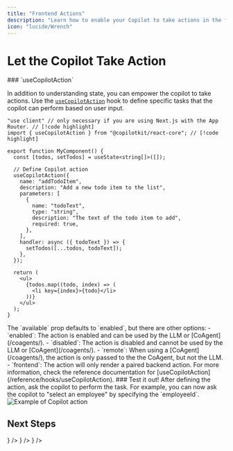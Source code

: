```yaml
---
title: "Frontend Actions"
description: "Learn how to enable your Copilot to take actions in the frontend."
icon: "lucide/Wrench"
---
```


# Let the Copilot Take Action

<Steps>

<Step>
### `useCopilotAction`

In addition to understanding state, you can empower the copilot to take actions. Use the [`useCopilotAction`](/reference/hooks/useCopilotAction) hook to define specific tasks that the copilot can perform based on user input.

```tsx title="YourComponent.tsx"
"use client" // only necessary if you are using Next.js with the App Router. // [!code highlight]
import { useCopilotAction } from "@copilotkit/react-core"; // [!code highlight]

export function MyComponent() {
  const [todos, setTodos] = useState<string[]>([]);

  // Define Copilot action
  useCopilotAction({
    name: "addTodoItem",
    description: "Add a new todo item to the list",
    parameters: [
      {
        name: "todoText",
        type: "string",
        description: "The text of the todo item to add",
        required: true,
      },
    ],
    handler: async ({ todoText }) => {
      setTodos([...todos, todoText]);
    },
  });

  return (
    <ul>
      {todos.map((todo, index) => (
        <li key={index}>{todo}</li>
      ))}
    </ul>
  );
}
```

<Accordions>
  <Accordion title="Changing where/when the action is executed">
    The `available` prop defaults to `enabled`, but there are other options:
    - `enabled`: The action is enabled and can be used by the LLM or [CoAgent](/coagents/).
    - `disabled`: The action is disabled and cannot be used by the LLM or [CoAgent](/coagents/).
    - `remote`: When using a [CoAgent](/coagents/), the action is only passed to the the CoAgent, but not the LLM.
    - `frontend`: The action will only render a paired backend action. For more information, check the reference documentation for [useCopilotAction](/reference/hooks/useCopilotAction).
  </Accordion>
</Accordions>
</Step>

<Step>
  <UseClientCalloutSnippet components={props.components} />
</Step>


<Step>
### Test it out!
After defining the action, ask the copilot to perform the task. For example, you can now ask the copilot to "select an employee" by specifying the `employeeId`.

<Frame>
  <img 
    src="/images/copilot-action-example.gif" 
    alt="Example of Copilot action" 
    className="rounded-lg shadow-md w-full max-w-md mx-auto"
  />
</Frame>
</Step>

</Steps>


## Next Steps

<Cards>
  <Card
    title="useCopilotAction Reference"
    description="Refer to the documentation for the useCopilotAction hook."
    href="/reference/hooks/useCopilotAction"
    icon={<LinkIcon />}
  />
  <Card
    title="Actions + Generative UI"
    description="Learn how to render custom UI components alongside your actions, directly in the CopilotKit chat window."
    href="/guides/generative-ui"
    icon={<LinkIcon />}
  />
  <Card
    title="Backend Actions"
    description="Enable backend services to trigger actions via copilot backend hooks."
    href="/guides/backend-actions"
    icon={<LinkIcon />}
  />
</Cards>
